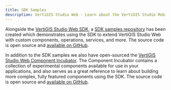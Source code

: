 ```yaml
---
title: SDK Samples
description: VertiGIS Studio Web - Learn about the VertiGIS Studio Mobile SDK Samples
---
```



Alongside the [VertiGIS Studio Web SDK](sdk-overview.mdx), a [SDK samples repository](https://vertigis-web-samples.netlify.app) has been created which demonstrates using the SDK to extend VertiGIS Studio Web with custom components, operations, services, and more. The source code is open source and [available on GitHub](https://github.com/vertigis/vertigis-web-samples).

In addition to the SDK samples we also have open-sourced the [VertiGIS Studio Web Component Incubator](https://vertigis-web-incubator.netlify.app). The Component Incubator contains a collection of experimental components available for use in your applications, and also serves as a great reference to learn about building more complex, fully featured components using the SDK. The source code is open source and [available on GitHub](https://github.com/vertigis/vertigis-web-incubator).

<UseCaseContainer>
    <UseCaseCard
        title="SDK"
        description="Check out the VertiGIS Studio Web SDK."
        link={useBaseUrl("docs/web/sdk-overview")}
    />
    <UseCaseCard
        title="SDK Samples"
        description="Check out the VertiGIS Studio Web SDK Samples"
        link="https://vertigis-web-samples.netlify.app"
    />
    <UseCaseCard
        title="Component Incubator"
        description="Check out a collection of experimental components built using the VertiGIS Studio Web SDK"
        link="https://vertigis-web-incubator.netlify.app"
    />
</UseCaseContainer>
